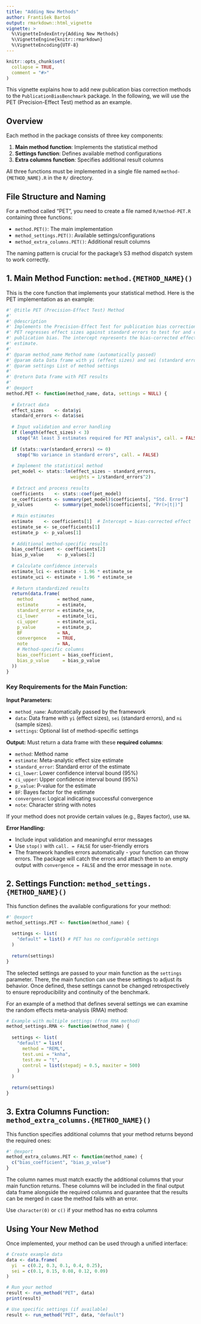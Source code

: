 ```yaml
---
title: "Adding New Methods"
author: František Bartoš
output: rmarkdown::html_vignette
vignette: >
  %\VignetteIndexEntry{Adding New Methods}
  %\VignetteEngine{knitr::rmarkdown}
  %\VignetteEncoding{UTF-8}
---
```


```r
knitr::opts_chunk$set(
  collapse = TRUE,
  comment = "#>"
)
```


This vignette explains how to add new publication bias correction methods to the `PublicationBiasBenchmark` package. In the following, we will use the PET (Precision-Effect Test) method as an example.

## Overview

Each method in the package consists of three key components:

1. **Main method function**: Implements the statistical method
2. **Settings function**: Defines available method configurations  
3. **Extra columns function**: Specifies additional result columns

All three functions must be implemented in a single file named `method-{METHOD_NAME}.R` in the `R/` directory.

## File Structure and Naming

For a method called "PET", you need to create a file named `R/method-PET.R` containing three functions:

- `method.PET()`: The main implementation
- `method_settings.PET()`: Available settings/configurations
- `method_extra_columns.PET()`: Additional result columns

The naming pattern is crucial for the package's S3 method dispatch system to work correctly.

## 1. Main Method Function: `method.{METHOD_NAME}()`

This is the core function that implements your statistical method. Here is the PET implementation as an example:

```r
#' @title PET (Precision-Effect Test) Method
#'
#' @description
#' Implements the Precision-Effect Test for publication bias correction.
#' PET regresses effect sizes against standard errors to test for and correct
#' publication bias. The intercept represents the bias-corrected effect size
#' estimate.
#'
#' @param method_name Method name (automatically passed)
#' @param data Data frame with yi (effect sizes) and sei (standard errors)
#' @param settings List of method settings
#'
#' @return Data frame with PET results
#'
#' @export
method.PET <- function(method_name, data, settings = NULL) {
  
  # Extract data
  effect_sizes    <- data$yi
  standard_errors <- data$sei
  
  # Input validation and error handling
  if (length(effect_sizes) < 3)
    stop("At least 3 estimates required for PET analysis", call. = FALSE)
  
  if (stats::var(standard_errors) <= 0)
    stop("No variance in standard errors", call. = FALSE)
  
  # Implement the statistical method
  pet_model <- stats::lm(effect_sizes ~ standard_errors, 
                        weights = 1/standard_errors^2)
  
  # Extract and process results
  coefficients    <- stats::coef(pet_model)
  se_coefficients <- summary(pet_model)$coefficients[, "Std. Error"]
  p_values        <- summary(pet_model)$coefficients[, "Pr(>|t|)"]
  
  # Main estimates
  estimate    <- coefficients[1]  # Intercept = bias-corrected effect
  estimate_se <- se_coefficients[1]
  estimate_p  <- p_values[1]
  
  # Additional method-specific results
  bias_coefficient <- coefficients[2]
  bias_p_value     <- p_values[2]
  
  # Calculate confidence intervals
  estimate_lci <- estimate - 1.96 * estimate_se
  estimate_uci <- estimate + 1.96 * estimate_se
  
  # Return standardized results
  return(data.frame(
    method         = method_name,
    estimate       = estimate,
    standard_error = estimate_se,
    ci_lower       = estimate_lci,
    ci_upper       = estimate_uci,
    p_value        = estimate_p,
    BF             = NA,
    convergence    = TRUE,
    note           = NA,
    # Method-specific columns
    bias_coefficient = bias_coefficient,
    bias_p_value     = bias_p_value
  ))
}
```

### Key Requirements for the Main Function:

**Input Parameters:**

- `method_name`: Automatically passed by the framework
- `data`: Data frame with `yi` (effect sizes), `sei` (standard errors), and `ni` (sample sizes).
- `settings`: Optional list of method-specific settings

**Output:**
Must return a data frame with these **required columns**:

- `method`: Method name
- `estimate`: Meta-analytic effect size estimate
- `standard_error`: Standard error of the estimate
- `ci_lower`: Lower confidence interval bound (95%)
- `ci_upper`: Upper confidence interval bound (95%)
- `p_value`: P-value for the estimate
- `BF`: Bayes factor for the estimate
- `convergence`: Logical indicating successful convergence
- `note`: Character string with notes

If your method does not provide certain values (e.g., Bayes factor), use `NA`.

**Error Handling:**

- Include input validation and meaningful error messages
- Use `stop()` with `call. = FALSE` for user-friendly errors
- The framework handles errors automatically - your function can throw errors. 
The package will catch the errors and attach them to an empty output with `convergence = FALSE` and the error message in `note`.

## 2. Settings Function: `method_settings.{METHOD_NAME}()`

This function defines the available configurations for your method:

```r
#' @export
method_settings.PET <- function(method_name) {
  
  settings <- list(
    "default" = list() # PET has no configurable settings
  )
  
  return(settings)
}
```

The selected settings are passed to your main function as the `settings` parameter. There, the main function can use these settings to adjust its behavior. Once defined, these settings cannot be changed retrospectively to ensure reproducibility and continuity of the benchmark.

For an example of a method that defines several settings we can examine the random effects meta-analysis (RMA) method:

```r
# Example with multiple settings (from RMA method)
method_settings.RMA <- function(method_name) {
  
  settings <- list(
    "default" = list(
      method = "REML", 
      test.uni = "knha", 
      test.mv = "t", 
      control = list(stepadj = 0.5, maxiter = 500)
    )
  )
  
  return(settings)
}
```

## 3. Extra Columns Function: `method_extra_columns.{METHOD_NAME}()`

This function specifies additional columns that your method returns beyond the required ones:

```r
#' @export
method_extra_columns.PET <- function(method_name) {
  c("bias_coefficient", "bias_p_value")
}
```
The column names must match exactly the additional columns that your main function returns. These columns will be included in the final output data frame alongside the required columns and guarantee that the results can be merged in case the method fails with an error.

Use `character(0)` or `c()` if your method has no extra columns

## Using Your New Method

Once implemented, your method can be used through a unified interface:

```r
# Create example data
data <- data.frame(
  yi  = c(0.2, 0.3, 0.1, 0.4, 0.25),
  sei = c(0.1, 0.15, 0.08, 0.12, 0.09)
)

# Run your method
result <- run_method("PET", data)
print(result)

# Use specific settings (if available)
result <- run_method("PET", data, "default")
```
